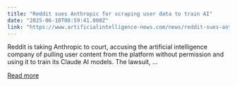 ```yaml
---
title: "Reddit sues Anthropic for scraping user data to train AI"
date: "2025-06-10T08:59:41.000Z"
link: "https://www.artificialintelligence-news.com/news/reddit-sues-anthropic-for-scraping-user-data-to-train-ai/"
---
```


Reddit is taking Anthropic to court, accusing the artificial intelligence company of pulling user content from the platform without permission and using it to train its Claude AI models. The lawsuit, ...

[Read more](https://www.artificialintelligence-news.com/news/reddit-sues-anthropic-for-scraping-user-data-to-train-ai/)
